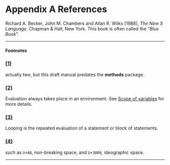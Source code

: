 # Appendix A References
<p>Richard A. Becker, John M. Chambers and Allan R. Wilks (1988), <em>The New S Language.</em> Chapman &amp; Hall, New York. This book is often called the “<em>Blue Book</em>”.</p>
<div class="contents">
<hr />
<h4 id="footnotes" class="subsection">Footnotes</h4>
<h3 id="section" class="section"><a href="objects.html#DOCF1" id="FOOT1" class="calibre21">(1)</a></h3>
<p>actually two, but this draft manual predates the <strong>methods</strong> package.</p>
<h3 id="section-1" class="section"><a href="writing-package-vignettes.html#DOCF2" id="FOOT2" class="calibre21">(2)</a></h3>
<p>Evaluation always takes place in an <a href="" id="index-environment-4"></a> environment. See <a href="writing-package-vignettes.html#Scope-of-variables">Scope of variables</a> for more details.</p>
<h3 id="section-2" class="section"><a href="writing-package-vignettes.html#DOCF3" id="FOOT3" class="calibre21">(3)</a></h3>
<p>Looping is the repeated evaluation of a statement or block of statements.</p>
<h3 id="section-3" class="section"><a href="parser.html#DOCF4" id="FOOT4" class="calibre21">(4)</a></h3>
<p>such as <code class="calibre7">U+A0</code>, non-breaking space, and <code class="calibre7">U+3000</code>, ideographic space.</p>
</div>
<hr />

